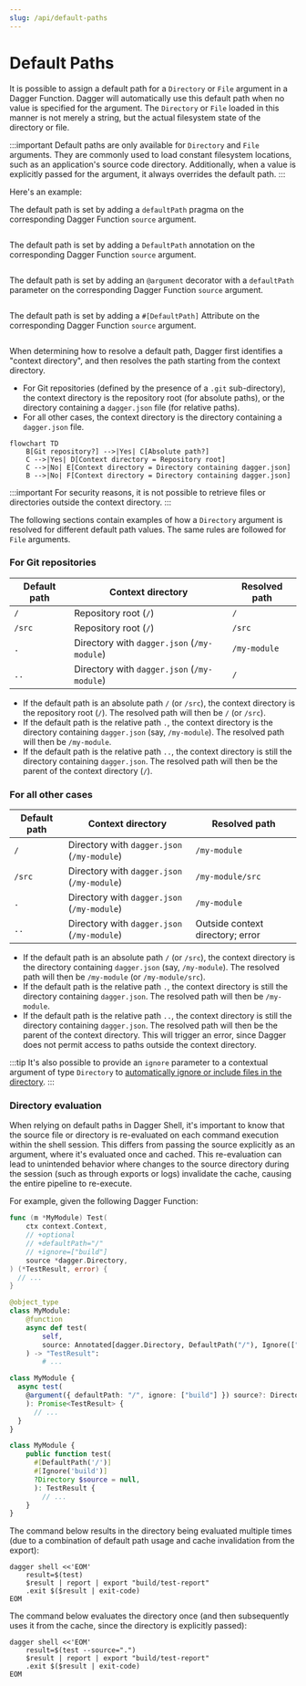 ```yaml
---
slug: /api/default-paths
---
```


# Default Paths

It is possible to assign a default path for a `Directory` or `File` argument in a Dagger Function. Dagger will automatically use this default path when no value is specified for the argument. The `Directory` or `File` loaded in this manner is not merely a string, but the actual filesystem state of the directory or file.

:::important
Default paths are only available for `Directory` and `File` arguments. They are commonly used to load constant filesystem locations, such as an application's source code directory. Additionally, when a value is explicitly passed for the argument, it always overrides the default path.
:::

Here's an example:

<Tabs groupId="language" queryString="sdk">
<TabItem value="go" label="Go">

The default path is set by adding a `defaultPath` pragma on the corresponding Dagger Function `source` argument.

```go file=./snippets/default-paths/go/main.go
```
</TabItem>
<TabItem value="python" label="Python">

The default path is set by adding a `DefaultPath` annotation on the corresponding Dagger Function `source` argument.

```python file=./snippets/default-paths/python/main.py
```
</TabItem>
<TabItem value="typescript" label="TypeScript">

The default path is set by adding an `@argument` decorator with a `defaultPath` parameter on the corresponding Dagger Function `source` argument.

```typescript file=./snippets/default-paths/typescript/index.ts
```
</TabItem>
<TabItem value="php" label="PHP">

The default path is set by adding a `#[DefaultPath]` Attribute on the corresponding Dagger Function `source` argument.

```php file=./snippets/default-paths/php/src/MyModule.php
```
</TabItem>
</Tabs>

When determining how to resolve a default path, Dagger first identifies a "context directory", and then resolves the path starting from the context directory.

- For Git repositories (defined by the presence of a `.git` sub-directory), the context directory is the repository root (for absolute paths), or the directory containing a `dagger.json` file (for relative paths).
- For all other cases, the context directory is the directory containing a `dagger.json` file.

```mermaid
flowchart TD
    B[Git repository?] -->|Yes| C[Absolute path?]
    C -->|Yes| D[Context directory = Repository root]
    C -->|No| E[Context directory = Directory containing dagger.json]
    B -->|No| F[Context directory = Directory containing dagger.json]
```

:::important
For security reasons, it is not possible to retrieve files or directories outside the context directory.
:::

The following sections contain examples of how a `Directory` argument is resolved for different default path values. The same rules are followed for `File` arguments.

### For Git repositories

| Default path | Context directory | Resolved path |
| --- | --- | --- |
| `/` | Repository root (`/`) | `/` |
| `/src` | Repository root (`/`) | `/src` |
| `.` | Directory with `dagger.json` (`/my-module`) | `/my-module` |
| `..` | Directory with `dagger.json` (`/my-module`) | `/` |

- If the default path is an absolute path `/` (or `/src`), the context directory is the repository root (`/`). The resolved path will then be `/` (or `/src`).
- If the default path is the relative path `.`, the context directory is the directory containing `dagger.json` (say, `/my-module`). The resolved path will then be `/my-module`.
- If the default path is the relative path `..`, the context directory is still the directory containing `dagger.json`. The resolved path will then be the parent of the context directory (`/`).

### For all other cases

| Default path | Context directory | Resolved path |
| --- | --- | --- |
| `/` | Directory with `dagger.json` (`/my-module`) | `/my-module` |
| `/src` | Directory with `dagger.json` (`/my-module`) | `/my-module/src` |
| `.` | Directory with `dagger.json` (`/my-module`) | `/my-module` |
| `..` | Directory with `dagger.json` (`/my-module`) | Outside context directory; error |

- If the default path is an absolute path `/` (or `/src`),  the context directory is the directory containing `dagger.json` (say, `/my-module`). The resolved path will then be `/my-module` (or `/my-module/src`).
- If the default path is the relative path `.`, the context directory is still the directory containing `dagger.json`. The resolved path will then be `/my-module`.
- If the default path is the relative path `..`, the context directory is still the directory containing `dagger.json`. The resolved path will then be the parent of the context directory. This will trigger an error, since Dagger does not permit access to paths outside the context directory.

:::tip
It's also possible to provide an `ignore` parameter to a contextual argument of type `Directory` to [automatically ignore or include files in the directory](./fs-filters.mdx).
:::

### Directory evaluation

When relying on default paths in Dagger Shell, it's important to know that the source file or directory is re-evaluated on each command execution within the shell session. This differs from passing the source explicitly as an argument, where it's evaluated once and cached. This re-evaluation can lead to unintended behavior where changes to the source directory during the session (such as through exports or logs) invalidate the cache, causing the entire pipeline to re-execute.

For example, given the following Dagger Function:

<Tabs groupId="language" queryString="sdk">
<TabItem value="go" label="Go">

```go
func (m *MyModule) Test(
    ctx context.Context,
    // +optional
    // +defaultPath="/"
    // +ignore=["build"]
    source *dagger.Directory,
) (*TestResult, error) {
  // ...
}
```

</TabItem>
<TabItem value="python" label="Python">

```python
@object_type
class MyModule:
    @function
    async def test(
        self,
        source: Annotated[dagger.Directory, DefaultPath("/"), Ignore(["build"])] | None,
    ) -> "TestResult":
        # ...
```

</TabItem>
<TabItem value="typescript" label="TypeScript">

```typescript
class MyModule {
  async test(
    @argument({ defaultPath: "/", ignore: ["build"] }) source?: Directory,
    ): Promise<TestResult> {
      // ...
  }
}
```
</TabItem>
<TabItem value="php" label="PHP">

```php
class MyModule {
    public function test(
      #[DefaultPath('/')]
      #[Ignore('build')]
      ?Directory $source = null,
      ): TestResult {
        // ...
    }
}
```
</TabItem>
</Tabs>

The command below results in the directory being evaluated multiple times (due to a combination of default path usage and cache invalidation from the export):

```shell
dagger shell <<'EOM'
    result=$(test)
    $result | report | export "build/test-report"
    .exit $($result | exit-code)
EOM
```

The command below evaluates the directory once (and then subsequently uses it from the cache, since the directory is explicitly passed):

```shell
dagger shell <<'EOM'
    result=$(test --source=".")
    $result | report | export "build/test-report"
    .exit $($result | exit-code)
EOM
```
